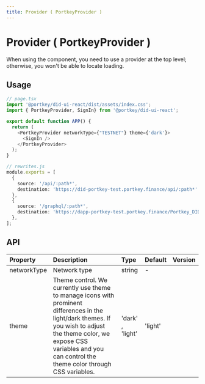 ```yaml
---
title: Provider ( PortkeyProvider )
---
```


# Provider ( PortkeyProvider )

When using the component, you need to use a provider at the top level; otherwise, you won't be able to locate loading.

## Usage
```typescript
// page.tsx
import '@portkey/did-ui-react/dist/assets/index.css';
import { PortkeyProvider, SignIn} from '@portkey/did-ui-react';

export default function APP() {
  return (
    <PortkeyProvider networkType={"TESTNET"} theme={'dark'}>
      <SignIn />
    </PortkeyProvider>
  );
}

// rewrites.js
module.exports = [
  {
    source: '/api/:path*',
    destination: 'https://did-portkey-test.portkey.finance/api/:path*'
  },
  {
    source: '/graphql/:path*',
    destination: 'https://dapp-portkey-test.portkey.finance/Portkey_DID/PortKeyIndexerCASchema/graphql/:path*',
  },
];
```

## API

| Property  | Description | Type | Default | Version |
| :-------- | :---------- | :--- | :------ | :------ |
| networkType | Network type | string | - |  |
| theme | Theme control. We currently use theme to manage icons with prominent differences in the light/dark themes. If you wish to adjust the theme color, we expose CSS variables and you can control the theme color through CSS variables. | 'dark' , 'light' | 'light' |  |
